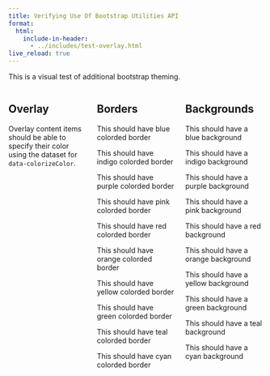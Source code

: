 ```yaml
---
title: Verifying Use Of Bootstrap Utilities API
format:
  html:
    include-in-header:
      - ../includes/test-overlay.html
live_reload: true
---
```


This is a visual test of additional bootstrap theming.

<!-- START COLUMNS -----------------------------------------------------------> ::::: { .columns }
<!-- START COLUMN 1 ----------------------------------------------------------> :::: { .column width="33%" }

## Overlay

Overlay content items should be able to specify their color using the dataset
for `data-colorizeColor`.

```{=html}
<div id="overlay-test" class="overlay overlay-blur">
  <div class="overlay-content">
  </div>
</div>
<div id="overlay-test-buttons"></div>
<script type="module" id="overlay-test-script">
  const overlayColorize = OverlayColorizeTest({
    overlay: Overlay(document.getElementById("overlay-test")),
    controls: document.getElementById("overlay-test-buttons"),
  })
  console.log(overlayColorize)
  globalThis.overlayColorize = overlayColorize
</script>
```

<!-- STOP COLUMN 1 -----------------------------------------------------------> ::::

<!-- START COLUMN 2 ----------------------------------------------------------> :::: { .column width="33%" }

## Borders

```{=html}
<div class="border border-3 border-blue text-blue my-1">
	<p>This should have blue colorded border </p>
</div>
<div class="border border-3 border-indigo text-indigo my-1">
	<p>This should have indigo colorded border </p>
</div>
<div class="border border-3 border-purple text-purple my-1">
	<p>This should have purple colorded border </p>
</div>
<div class="border border-3 border-pink text-pink my-1">
	<p>This should have pink colorded border </p>
</div>
<div class="border border-3 border-red text-red my-1">
	<p>This should have red colorded border </p>
</div>
<div class="border border-3 border-orange text-orange my-1">
	<p>This should have orange colorded border </p>
</div>
<div class="border border-3 border-yellow text-yellow my-1">
	<p>This should have yellow colorded border </p>
</div>
<div class="border border-3 border-green text-green my-1">
	<p>This should have green colorded border </p>
</div>
<div class="border border-3 border-teal text-teal my-1">
	<p>This should have teal colorded border </p>
</div>
<div class="border border-3 border-cyan text-cyan my-1">
	<p>This should have cyan colorded border </p>
</div>
```

<!-- STOP COLUMN 2 -----------------------------------------------------------> ::::

<!-- START COLUMN 3 ----------------------------------------------------------> :::: { .column width="33%" }

## Backgrounds

::: { .bg-blue }

This should have a blue background

:::

::: { .bg-indigo }

This should have a indigo background

:::

::: { .bg-purple }

This should have a purple background

:::

::: { .bg-pink }

This should have a pink background

:::

::: { .bg-red }

This should have a red background

:::

::: { .bg-orange }

This should have a orange background

:::

::: { .bg-yellow }

This should have a yellow background

:::

::: { .bg-green }

This should have a green background

:::

::: { .bg-teal }

This should have a teal background

:::

::: { .bg-cyan }

This should have a cyan background

:::

<!-- STOP COLUMN 3 -----------------------------------------------------------> ::::

<!-- STOP COLUMNS  -----------------------------------------------------------> :::::
